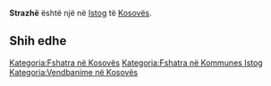 {{Fshat në 
 | Emri                = Strazhë
 | EmriAlt                = 
 | NAME_SHORT_FORM=      
 | NAME_GENERIC=      
 | NAME_SORT_NAME_RO=      STRAZHE
 | FULL_NAME_RO = Strazhë
 | FULL_NAME_ND_RO=Strazhe
 | SORT_NAME_RG=STRAZHE
 | FULL_NAME_RG=Strazhë
 | FULL_NAME_ND_RG=Strazhe
 | SRP_NAME_SHORT_FORM=      
 | SRP_NAME_GENERIC=      
 | SRP_NAME_SORT_NAME_RO=      
 | SRP_FULL_NAME_RO = 
 | SRP_FULL_NAME_ND_RO=
 | SRP_SORT_NAME_RG=
 | SRP_FULL_NAME_RG=
 | SRP_FULL_NAME_ND_RG=
 | Emri (Rasa dhanore) = 
 | Figura              = 
 | Shteti              = Kosovo
 | Komuna              = Istog
 | Kodi postar         = 
 | Sipërfaqja          = 

 | Popullsia           = 

 | Regj. i popullsisë  = 
 | Dend. e popullsisë  = 
 | Faqja zyrtare       = 
 <!--- Koordinatat ----> 
 | Gjerësia            = 42.527293
 | Gjatësia            = 21.434096
 | Lartësia            = 
}}
'''Strazhë''' është një [[]] në [[Istog]] të [[Kosovës]].

<!-- == Gjeografia == -->
<!-- == Historia == -->
<!-- == Demografia == -->
== Shih edhe ==
{{Komuna Istog}}
{{Kosovo-Administrata-Cung}}

[[Kategoria:Fshatra në Kosovës]]
[[Kategoria:Fshatra në Kommunes Istog]]
[[Kategoria:Vendbanime në Kosovës]]